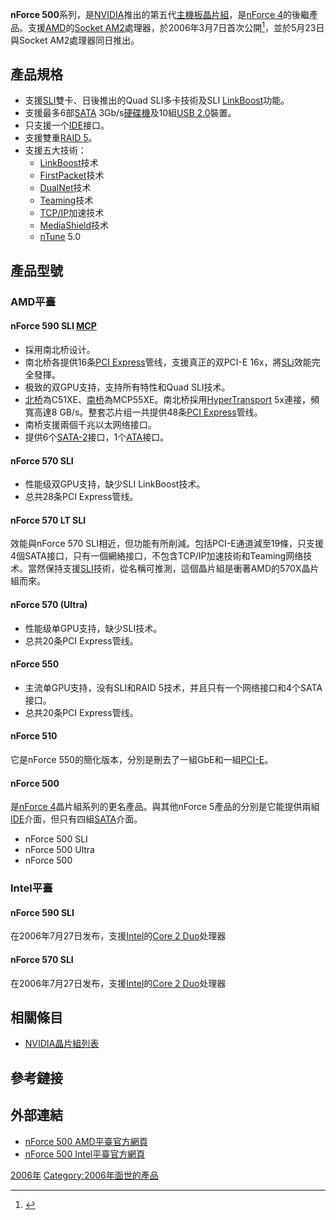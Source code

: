 {{lowercase}}
'''nForce 500'''系列，是[[NVIDIA|NVIDIA]]推出的第五代[[主機板|主機板]][[晶片組|晶片組]]，是[[nForce_4|nForce 4]]的後繼產品。支援[[AMD|AMD]]的[[Socket_AM2|Socket AM2]]處理器，於2006年3月7日首次公開<ref>{{Cite web |url=http://www.nvidia.com/object/IO_30177.html |title=NVIDIA to Demonstrate Next-Generation NVIDIA® nForce® 500 Family of Core-Logic Solutions at Cebit |accessdate=2006-10-28 |archive-date=2006-11-10 |archive-url=https://web.archive.org/web/20061110004053/http://www.nvidia.com/object/IO_30177.html |dead-url=no }}</ref>，並於5月23日與Socket AM2處理器同日推出。

== 產品規格 ==
*支援[[SLI|SLI]]雙卡、日後推出的Quad SLI多卡技術及SLI [[LinkBoost|LinkBoost]]功能。
*支援最多6部[[SATA|SATA]] 3Gb/s[[硬碟機|硬碟機]]及10組[[通用串行总线|USB 2.0]]裝置。
*只支援一个[[IDE|IDE]]接口。
*支援雙重[[RAID|RAID 5]]。
*支援五大技術：
**[[LinkBoost|LinkBoost]]技术
**[[FirstPacket|FirstPacket]]技术
**[[DualNet|DualNet]]技术
**[[DualNet#Teaming|Teaming]]技术
**[[TCP/IP|TCP/IP]]加速技术
**[[MediaShield|MediaShield]]技术
**[[nTune|nTune]] 5.0

== 產品型號 ==

=== AMD平臺 ===

==== nForce 590 SLI [[MCP|MCP]] ====
*採用南北桥设计。
*南北桥各提供16条[[PCI_Express|PCI Express]]管线，支援真正的双PCI-E 16x，將[[SLI|SLi]]效能完全發揮。
*极致的双GPU支持，支持所有特性和Quad SLI技术。
*[[北桥|北桥]]為C51XE、[[南桥|南桥]]為MCP55XE。南北桥採用[[HyperTransport|HyperTransport]] 5x連接，頻寬高達8 GB/s。整套芯片组一共提供48条[[PCI_Express|PCI Express]]管线。
*南桥支援兩個千兆以太网络接口。
*提供6个[[SATA-2|SATA-2]]接口，1个[[ATA|ATA]]接口。

==== nForce 570 SLI ====
*性能级双GPU支持，缺少SLI LinkBoost技术。
*总共28条PCI Express管线。

==== nForce 570 LT SLI ====
效能與nForce 570 SLI相近，但功能有所削減。包括PCI-E通道減至19條，只支援4個SATA接口，只有一個網絡接口，不包含TCP/IP加速技術和Teaming网络技术。當然保持支援[[SLI|SLI]]技術，從名稱可推測，這個晶片組是衝著AMD的570X晶片組而來。

==== nForce 570 (Ultra) ====
*性能级单GPU支持，缺少SLI技术。
*总共20条PCI Express管线。

==== nForce 550 ====
*主流单GPU支持，没有SLI和RAID 5技术，并且只有一个网络接口和4个SATA接口。
*总共20条PCI Express管线。

==== nForce 510 ====
它是nForce 550的簡化版本，分別是刪去了一組GbE和一組[[PCI-E|PCI-E]]。

==== nForce 500 ====
是[[nForce_4|nForce 4]]晶片組系列的更名產品。與其他nForce 5產品的分別是它能提供兩組[[IDE|IDE]]介面，但只有四組[[SATA|SATA]]介面。
*nForce 500 SLI
*nForce 500 Ultra
*nForce 500

=== Intel平臺 ===

==== nForce 590 SLI ====
在2006年7月27日发布，支援[[Intel|Intel]]的[[Intel_Core_2|Core 2 Duo]]处理器

==== nForce 570 SLI ====
在2006年7月27日发布，支援[[Intel|Intel]]的[[Intel_Core_2|Core 2 Duo]]处理器

== 相關條目 ==
* [[NVIDIA晶片組列表|NVIDIA晶片組列表]]

== 參考鏈接 ==
{{reflist}}

== 外部連結 ==
* [http://www.nvidia.com/page/nforce5_amd.html nForce 500 AMD平臺官方網頁]{{Wayback|url=http://www.nvidia.com/page/nforce5_amd.html |date=20061104121621 }}
* [http://www.nvidia.com/page/nforce5_intel.html nForce 500 Intel平臺官方網頁]{{Wayback|url=http://www.nvidia.com/page/nforce5_intel.html |date=20061104120457 }}

{{NVIDIA}}

[[Category:nForce系列|2006年]]
[[Category:2006年面世的產品|Category:2006年面世的產品]]